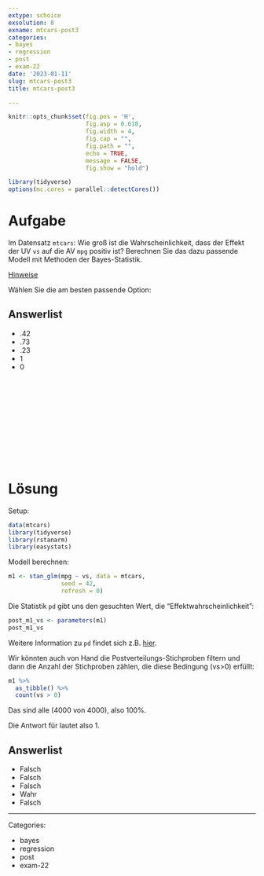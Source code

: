 ```yaml
---
extype: schoice
exsolution: 8
exname: mtcars-post3
categories:
- bayes
- regression
- post
- exam-22
date: '2023-01-11'
slug: mtcars-post3
title: mtcars-post3

---
```






```r
knitr::opts_chunk$set(fig.pos = 'H',
                      fig.asp = 0.618,
                      fig.width = 4,
                      fig.cap = "", 
                      fig.path = "",
                      echo = TRUE,
                      message = FALSE,
                      fig.show = "hold")

library(tidyverse)
options(mc.cores = parallel::detectCores())

```





# Aufgabe



Im Datensatz `mtcars`: Wie groß ist die Wahrscheinlichkeit, dass der  Effekt der UV `vs`  auf die AV `mpg` positiv ist?
Berechnen Sie das dazu passende Modell mit Methoden der Bayes-Statistik.


[Hinweise](https://start-bayes.netlify.app/pruefung#bearbeitungshinweise)


Wählen Sie die am besten passende Option:

Answerlist
----------

* .42
* .73
* .23
* 1
* 0



</br>
</br>
</br>
</br>
</br>
</br>
</br>
</br>
</br>
</br>

# Lösung


Setup:

```r
data(mtcars)
library(tidyverse)
library(rstanarm)
library(easystats) 
```




Modell berechnen:

```r
m1 <- stan_glm(mpg ~ vs, data = mtcars,
               seed = 42,
               refresh = 0)
```



Die Statistik `pd` gibt uns den gesuchten Wert, die "Effektwahrscheinlichkeit":

```r
post_m1_vs <- parameters(m1)
post_m1_vs
```

Weitere Information zu `pd` findet sich z.B. [hier](https://easystats.github.io/bayestestR/reference/p_direction.html).

Wir könnten auch von Hand die Postverteilungs-Stichproben filtern und dann die
Anzahl der Stichproben zählen, die diese Bedingung (vs>0) erfüllt:

```r
m1 %>% 
  as_tibble() %>% 
  count(vs > 0)
```

Das sind alle (4000 von 4000), also 100%.


Die Antwort für lautet also 1.



Answerlist
----------

* Falsch
* Falsch
* Falsch
* Wahr
* Falsch






---

Categories: 

- bayes
- regression
- post
- exam-22

